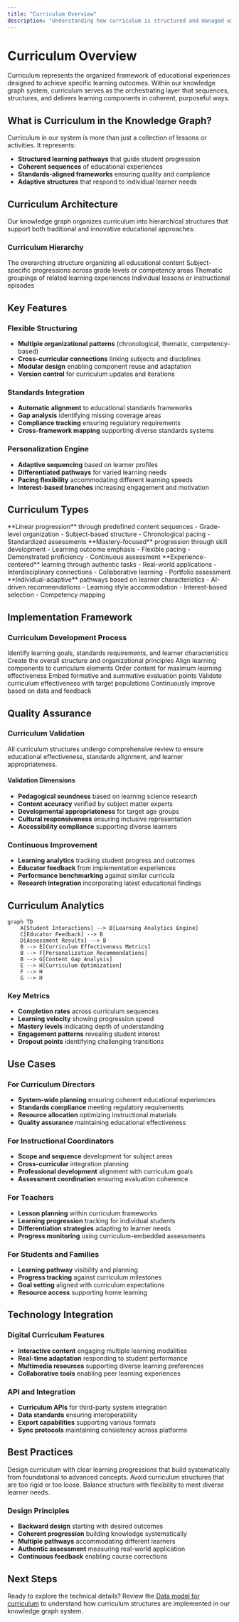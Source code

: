 ```yaml
---
title: "Curriculum Overview"
description: "Understanding how curriculum is structured and managed within the knowledge graph system"
---
```


# Curriculum Overview

Curriculum represents the organized framework of educational experiences designed to achieve specific learning outcomes. Within our knowledge graph system, curriculum serves as the orchestrating layer that sequences, structures, and delivers learning components in coherent, purposeful ways.

## What is Curriculum in the Knowledge Graph?

Curriculum in our system is more than just a collection of lessons or activities. It represents:

- **Structured learning pathways** that guide student progression
- **Coherent sequences** of educational experiences
- **Standards-aligned frameworks** ensuring quality and compliance
- **Adaptive structures** that respond to individual learner needs

## Curriculum Architecture

Our knowledge graph organizes curriculum into hierarchical structures that support both traditional and innovative educational approaches:

### Curriculum Hierarchy

<CardGroup cols={2}>
  <Card title="Curriculum Framework" icon="sitemap">
    The overarching structure organizing all educational content
  </Card>
  <Card title="Course Sequences" icon="list-ol">
    Subject-specific progressions across grade levels or competency areas
  </Card>
  <Card title="Instructional Units" icon="folder">
    Thematic groupings of related learning experiences
  </Card>
  <Card title="Learning Sessions" icon="clock">
    Individual lessons or instructional episodes
  </Card>
</CardGroup>

## Key Features

### Flexible Structuring
- **Multiple organizational patterns** (chronological, thematic, competency-based)
- **Cross-curricular connections** linking subjects and disciplines
- **Modular design** enabling component reuse and adaptation
- **Version control** for curriculum updates and iterations

### Standards Integration
- **Automatic alignment** to educational standards frameworks
- **Gap analysis** identifying missing coverage areas
- **Compliance tracking** ensuring regulatory requirements
- **Cross-framework mapping** supporting diverse standards systems

### Personalization Engine
- **Adaptive sequencing** based on learner profiles
- **Differentiated pathways** for varied learning needs
- **Pacing flexibility** accommodating different learning speeds
- **Interest-based branches** increasing engagement and motivation

## Curriculum Types

<Tabs>
  <Tab title="Traditional Scope & Sequence">
    **Linear progression** through predefined content sequences
    - Grade-level organization
    - Subject-based structure
    - Chronological pacing
    - Standardized assessments
  </Tab>
  <Tab title="Competency-Based">
    **Mastery-focused** progression through skill development
    - Learning outcome emphasis
    - Flexible pacing
    - Demonstrated proficiency
    - Continuous assessment
  </Tab>
  <Tab title="Project-Based">
    **Experience-centered** learning through authentic tasks
    - Real-world applications
    - Interdisciplinary connections
    - Collaborative learning
    - Portfolio assessment
  </Tab>
  <Tab title="Personalized Learning">
    **Individual-adaptive** pathways based on learner characteristics
    - AI-driven recommendations
    - Learning style accommodation
    - Interest-based selection
    - Competency mapping
  </Tab>
</Tabs>

## Implementation Framework

### Curriculum Development Process

<Steps>
  <Step title="Needs Analysis">
    Identify learning goals, standards requirements, and learner characteristics
  </Step>
  <Step title="Framework Design">
    Create the overall structure and organizational principles
  </Step>
  <Step title="Content Mapping">
    Align learning components to curriculum elements
  </Step>
  <Step title="Sequence Optimization">
    Order content for maximum learning effectiveness
  </Step>
  <Step title="Assessment Integration">
    Embed formative and summative evaluation points
  </Step>
  <Step title="Pilot Testing">
    Validate curriculum effectiveness with target populations
  </Step>
  <Step title="Iterative Refinement">
    Continuously improve based on data and feedback
  </Step>
</Steps>

## Quality Assurance

### Curriculum Validation

<Note>
All curriculum structures undergo comprehensive review to ensure educational effectiveness, standards alignment, and learner appropriateness.
</Note>

#### Validation Dimensions
- **Pedagogical soundness** based on learning science research
- **Content accuracy** verified by subject matter experts
- **Developmental appropriateness** for target age groups
- **Cultural responsiveness** ensuring inclusive representation
- **Accessibility compliance** supporting diverse learners

### Continuous Improvement
- **Learning analytics** tracking student progress and outcomes
- **Educator feedback** from implementation experiences
- **Performance benchmarking** against similar curricula
- **Research integration** incorporating latest educational findings

## Curriculum Analytics

```mermaid
graph TD
    A[Student Interactions] --> B[Learning Analytics Engine]
    C[Educator Feedback] --> B
    D[Assessment Results] --> B
    B --> E[Curriculum Effectiveness Metrics]
    B --> F[Personalization Recommendations]
    B --> G[Content Gap Analysis]
    E --> H[Curriculum Optimization]
    F --> H
    G --> H
```

### Key Metrics
- **Completion rates** across curriculum sequences
- **Learning velocity** showing progression speed
- **Mastery levels** indicating depth of understanding
- **Engagement patterns** revealing student interest
- **Dropout points** identifying challenging transitions

## Use Cases

### For Curriculum Directors
- **System-wide planning** ensuring coherent educational experiences
- **Standards compliance** meeting regulatory requirements
- **Resource allocation** optimizing instructional materials
- **Quality assurance** maintaining educational effectiveness

### For Instructional Coordinators
- **Scope and sequence** development for subject areas
- **Cross-curricular** integration planning
- **Professional development** alignment with curriculum goals
- **Assessment coordination** ensuring evaluation coherence

### For Teachers
- **Lesson planning** within curriculum frameworks
- **Learning progression** tracking for individual students
- **Differentiation strategies** adapting to learner needs
- **Progress monitoring** using curriculum-embedded assessments

### For Students and Families
- **Learning pathway** visibility and planning
- **Progress tracking** against curriculum milestones
- **Goal setting** aligned with curriculum expectations
- **Resource access** supporting home learning

## Technology Integration

### Digital Curriculum Features
- **Interactive content** engaging multiple learning modalities
- **Real-time adaptation** responding to student performance
- **Multimedia resources** supporting diverse learning preferences
- **Collaborative tools** enabling peer learning experiences

### API and Integration
- **Curriculum APIs** for third-party system integration
- **Data standards** ensuring interoperability
- **Export capabilities** supporting various formats
- **Sync protocols** maintaining consistency across platforms

## Best Practices

<Tip>
Design curriculum with clear learning progressions that build systematically from foundational to advanced concepts.
</Tip>

<Warning>
Avoid curriculum structures that are too rigid or too loose. Balance structure with flexibility to meet diverse learner needs.
</Warning>

### Design Principles
- **Backward design** starting with desired outcomes
- **Coherent progression** building knowledge systematically
- **Multiple pathways** accommodating different learners
- **Authentic assessment** measuring real-world application
- **Continuous feedback** enabling course corrections

## Next Steps

Ready to explore the technical details? Review the [Data model for curriculum](/knowledge-graph/data-model-curriculum) to understand how curriculum structures are implemented in our knowledge graph system. 